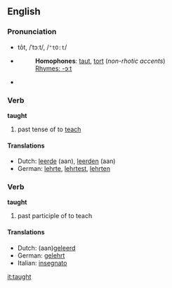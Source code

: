 ==English==

===Pronunciation===
*tôt, /ˈtɔːt/, /<tt>"tO:t</tt>/
*{{audio|en-us-taught.ogg|Audio (US)}}
*:'''Homophones''': [[taut]], [[tort]] (''non-rhotic accents'')
*:[[Rhymes:English:-ɔːt|Rhymes: -ɔːt]]
*{{audio|en-uk-taught.ogg|Audio (UK)}}

===Verb===
'''taught'''

# past tense of to [[teach]]

====Translations====
*Dutch: [[leerde]] (aan), [[leerden]] (aan)
*German: [[lehrte]], [[lehrtest]], [[lehrten]]

===Verb===
'''taught'''

# past participle of to teach

====Translations====
*Dutch: (aan)[[geleerd]]
*German: [[gelehrt]]
*Italian: [[insegnato]]

[[it:taught]]